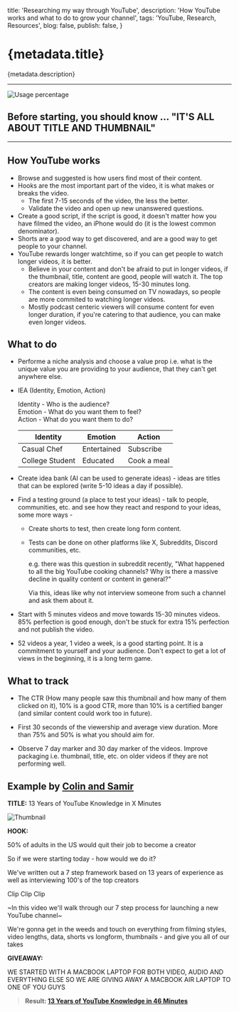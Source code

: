   title: 'Researching my way through YouTube',
  description: 'How YouTube works and what to do to grow your channel',
  tags: 'YouTube, Research, Resources',
  blog: false,
  publish: false,
}

# {metadata.title}

{metadata.description}

---

![Usage percentage](https://www.nielsen.com/wp-content/uploads/sites/2/2024/07/the-gauge-JUNE-2024-PR.png?resize=2048,1152)

## Before starting, you should know ... "IT'S ALL ABOUT TITLE AND THUMBNAIL"

---

## How YouTube works

- Browse and suggested is how users find most of their content.
- Hooks are the most important part of the video, it is what makes or breaks the video.
  - The first 7-15 seconds of the video, the less the better.
  - Validate the video and open up new unanswered questions.
- Create a good script, if the script is good, it doesn't matter how you have filmed the video, an iPhone would do (it is the lowest common denominator).
- Shorts are a good way to get discovered, and are a good way to get people to your channel.
- YouTube rewards longer watchtime, so if you can get people to watch longer videos, it is better.
  - Believe in your content and don't be afraid to put in longer videos, if the thumbnail, title, content are good, people will watch it. The top creators are making longer videos, 15-30 minutes long.
  - The content is even being consumed on TV nowadays, so people are more commited to watching longer videos.
  - Mostly podcast centeric viewers will consume content for even longer duration, if you're catering to that audience, you can make even longer videos.

## What to do

- Performe a niche analysis and choose a value prop i.e. what is the unique value you are providing to your audience, that they can't get anywhere else.

- IEA (Identity, Emotion, Action) <br/>

  Identity - Who is the audience? <br/>
  Emotion - What do you want them to feel? <br/>
  Action - What do you want them to do? <br/>

  | Identity        | Emotion     | Action      |
  | --------------- | ----------- | ----------- |
  | Casual Chef     | Entertained | Subscribe   |
  | College Student | Educated    | Cook a meal |

- Create idea bank (AI can be used to generate ideas) - ideas are titles that can be explored (write 5-10 ideas a day if possible).

- Find a testing ground (a place to test your ideas) - talk to people, communities, etc. and see how they react and respond to your ideas, some more ways -

  - Create shorts to test, then create long form content.
  - Tests can be done on other platforms like X, Subreddits, Discord communities, etc. <br/>

    e.g. there was this question in subreddit recently, "What happened to all the big YouTube cooking channels? Why is there a massive decline in quality content or content in general?" <br/>

    Via this, ideas like why not interview someone from such a channel and ask them about it.

- Start with 5 minutes videos and move towards 15-30 minutes videos. 85% perfection is good enough, don't be stuck for extra 15% perfection and not publish the video.

- 52 videos a year, 1 video a week, is a good starting point. It is a commitment to yourself and your audience. Don't expect to get a lot of views in the beginning, it is a long term game.

## What to track

- The CTR (How many people saw this thumbnail and how many of them clicked on it), 10% is a good CTR, more than 10% is a certified banger (and similar content could work too in future).

- First 30 seconds of the viewership and average view duration. More than 75% and 50% is what you should aim for.

- Observe 7 day marker and 30 day marker of the videos. Improve packaging i.e. thumbnail, title, etc. on older videos if they are not performing well.

## Example by [Colin and Samir](https://www.youtube.com/@ColinandSamir)

**TITLE:** 13 Years of YouTube Knowledge in X Minutes

![Thumbnail](https://i9.ytimg.com/vi/7MWNGqmukmE/hqdefault_custom_1.jpg?sqp=CLiN0rUG-oaymwE2CNACELwBSFXyq4qpAygIARUAAIhCGAFwAcABBvABAfgB_gmAAtAFigIMCAAQARhHIE4oZTAP&rs=AOn4CLB3c2wbFxM-0oNREvEEP0roSCOATw)

**HOOK:**

50% of adults in the US would quit their job to become a creator

So if we were starting today - how would we do it?

We've written out a 7 step framework based on 13 years of experience as well as interviewing 100's of the top creators

Clip Clip Clip

~In this video we'll walk through our 7 step process for launching a new YouTube channel~

We're gonna get in the weeds and touch on everything from filming styles, video lengths, data, shorts vs longform, thumbnails - and give you all of our takes

**GIVEAWAY:**

WE STARTED WITH A MACBOOK LAPTOP FOR BOTH VIDEO, AUDIO AND EVERYTHING ELSE SO WE ARE GIVING AWAY A MACBOOK AIR LAPTOP TO ONE OF YOU GUYS

> **Result: [13 Years of YouTube Knowledge in 46 Minutes](https://www.youtube.com/watch?v=7MWNGqmukmE)**
